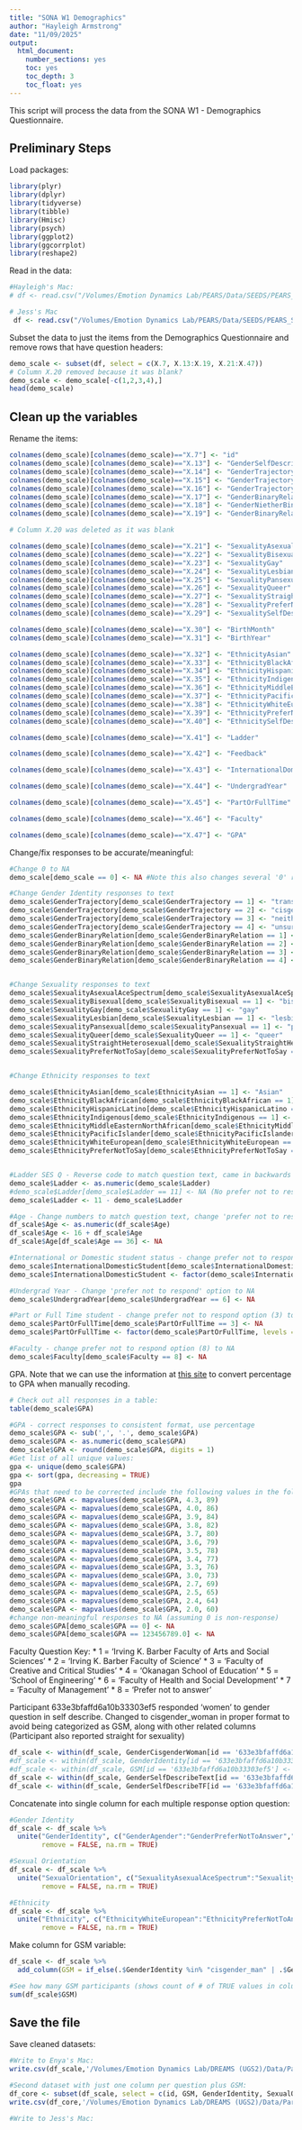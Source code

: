 ```yaml
---
title: "SONA W1 Demographics"
author: "Hayleigh Armstrong"
date: "11/09/2025"
output:
  html_document:
    number_sections: yes
    toc: yes
    toc_depth: 3
    toc_float: yes
---
```


This script will process the data from the SONA W1 - Demographics Questionnaire.

## Preliminary Steps

Load packages:

```r
library(plyr)
library(dplyr)
library(tidyverse)
library(tibble)
library(Hmisc)
library(psych)
library(ggplot2)
library(ggcorrplot)
library(reshape2)

```

Read in the data:
```r
#Hayleigh's Mac:
# df <- read.csv("/Volumes/Emotion Dynamics Lab/PEARS/Data/SEEDS/PEARS_SEEDS_Demographics___Daily_Surveys_SONA_W1/Demographics_SONA_numeric.csv", na.strings=c("","NA"))

# Jess's Mac
 df <- read.csv("/Volumes/Emotion Dynamics Lab/PEARS/Data/SEEDS/PEARS_SEEDS_Demographics___Daily_Surveys_SONA_W1/Demographics_SONA_numeric.csv", na.strings=c("","NA"))
```

Subset the data to just the items from the Demographics Questionnaire and remove rows that have question headers:
```r
demo_scale <- subset(df, select = c(X.7, X.13:X.19, X.21:X.47))
# Column X.20 removed because it was blank?
demo_scale <- demo_scale[-c(1,2,3,4),]
head(demo_scale)
```

## Clean up the variables

Rename the items:
```r
colnames(demo_scale)[colnames(demo_scale)=="X.7"] <- "id"
colnames(demo_scale)[colnames(demo_scale)=="X.13"] <- "GenderSelfDescribeText"
colnames(demo_scale)[colnames(demo_scale)=="X.14"] <- "GenderTrajectory"
colnames(demo_scale)[colnames(demo_scale)=="X.15"] <- "GenderTrajectoryNeitherCisgenderNorTransgenderText"
colnames(demo_scale)[colnames(demo_scale)=="X.16"] <- "GenderTrajectoryUnsureText"
colnames(demo_scale)[colnames(demo_scale)=="X.17"] <- "GenderBinaryRelation"
colnames(demo_scale)[colnames(demo_scale)=="X.18"] <- "GenderNietherBinaryNorNonbinaryText"
colnames(demo_scale)[colnames(demo_scale)=="X.19"] <- "GenderBinaryRelationUnsureText"

# Column X.20 was deleted as it was blank

colnames(demo_scale)[colnames(demo_scale)=="X.21"] <- "SexualityAsexualAceSpectrum"
colnames(demo_scale)[colnames(demo_scale)=="X.22"] <- "SexualityBisexual"
colnames(demo_scale)[colnames(demo_scale)=="X.23"] <- "SexualityGay"
colnames(demo_scale)[colnames(demo_scale)=="X.24"] <- "SexualityLesbian"
colnames(demo_scale)[colnames(demo_scale)=="X.25"] <- "SexualityPansexual"
colnames(demo_scale)[colnames(demo_scale)=="X.26"] <- "SexualityQueer"
colnames(demo_scale)[colnames(demo_scale)=="X.27"] <- "SexualityStraightHeterosexual"
colnames(demo_scale)[colnames(demo_scale)=="X.28"] <- "SexualityPreferNotToSay"
colnames(demo_scale)[colnames(demo_scale)=="X.29"] <- "SexualitySelfDescribeText"

colnames(demo_scale)[colnames(demo_scale)=="X.30"] <- "BirthMonth"
colnames(demo_scale)[colnames(demo_scale)=="X.31"] <- "BirthYear"

colnames(demo_scale)[colnames(demo_scale)=="X.32"] <- "EthnicityAsian"
colnames(demo_scale)[colnames(demo_scale)=="X.33"] <- "EthnicityBlackAfrican"
colnames(demo_scale)[colnames(demo_scale)=="X.34"] <- "EthnicityHispanicLatino"
colnames(demo_scale)[colnames(demo_scale)=="X.35"] <- "EthnicityIndigenous"
colnames(demo_scale)[colnames(demo_scale)=="X.36"] <- "EthnicityMiddleEasternNorthAfrican"
colnames(demo_scale)[colnames(demo_scale)=="X.37"] <- "EthnicityPacificIslander"
colnames(demo_scale)[colnames(demo_scale)=="X.38"] <- "EthnicityWhiteEuropean"
colnames(demo_scale)[colnames(demo_scale)=="X.39"] <- "EthnicityPreferNotToSay"
colnames(demo_scale)[colnames(demo_scale)=="X.40"] <- "EthnicitySelfDescribeText"

colnames(demo_scale)[colnames(demo_scale)=="X.41"] <- "Ladder"

colnames(demo_scale)[colnames(demo_scale)=="X.42"] <- "Feedback"

colnames(demo_scale)[colnames(demo_scale)=="X.43"] <- "InternationalDomesticStudent"

colnames(demo_scale)[colnames(demo_scale)=="X.44"] <- "UndergradYear"

colnames(demo_scale)[colnames(demo_scale)=="X.45"] <- "PartOrFullTime"

colnames(demo_scale)[colnames(demo_scale)=="X.46"] <- "Faculty"

colnames(demo_scale)[colnames(demo_scale)=="X.47"] <- "GPA"

```

Change/fix responses to be accurate/meaningful:
```r
#Change 0 to NA 
demo_scale[demo_scale == 0] <- NA #Note this also changes several '0' responses in the GPA question to NA, will either need workaround or assume that is a 'no response' since I don't think you can be enrolled with a 0 GPA

#Change Gender Identity responses to text 
demo_scale$GenderTrajectory[demo_scale$GenderTrajectory == 1] <- "trans/transgender_category"
demo_scale$GenderTrajectory[demo_scale$GenderTrajectory == 2] <- "cisgender_category"
demo_scale$GenderTrajectory[demo_scale$GenderTrajectory == 3] <- "neither_transgender_nor_cisgender"
demo_scale$GenderTrajectory[demo_scale$GenderTrajectory == 4] <- "unsure_gender_trajectory"
demo_scale$GenderBinaryRelation[demo_scale$GenderBinaryRelation == 1] <- "binary"
demo_scale$GenderBinaryRelation[demo_scale$GenderBinaryRelation == 2] <- "nonbinary"
demo_scale$GenderBinaryRelation[demo_scale$GenderBinaryRelation == 3] <- "niether_binary_nor_nonbinary"
demo_scale$GenderBinaryRelation[demo_scale$GenderBinaryRelation == 4] <- "gender_binary_unsure"


#Change Sexuality responses to text
demo_scale$SexualityAsexualAceSpectrum[demo_scale$SexualityAsexualAceSpectrum == 1] <- "asexual"
demo_scale$SexualityBisexual[demo_scale$SexualityBisexual == 1] <- "bisexual"
demo_scale$SexualityGay[demo_scale$SexualityGay == 1] <- "gay"
demo_scale$SexualityLesbian[demo_scale$SexualityLesbian == 1] <- "lesbian"
demo_scale$SexualityPansexual[demo_scale$SexualityPansexual == 1] <- "pansexual"
demo_scale$SexualityQueer[demo_scale$SexualityQueer == 1] <- "queer"
demo_scale$SexualityStraightHeterosexual[demo_scale$SexualityStraightHeterosexual == 1] <- "straight/heterosexual"
demo_scale$SexualityPreferNotToSay[demo_scale$SexualityPreferNotToSay == 1] <- "Prefer_not_to_say"


#Change Ethnicity responses to text

demo_scale$EthnicityAsian[demo_scale$EthnicityAsian == 1] <- "Asian"
demo_scale$EthnicityBlackAfrican[demo_scale$EthnicityBlackAfrican == 1] <- "Black/African"
demo_scale$EthnicityHispanicLatino[demo_scale$EthnicityHispanicLatino == 1] <- "Hispanic/Latino"
demo_scale$EthnicityIndigenous[demo_scale$EthnicityIndigenous == 1] <- "Indigenous"
demo_scale$EthnicityMiddleEasternNorthAfrican[demo_scale$EthnicityMiddleEasternNorthAfrican == 1] <- "Middle_Eastern/North_African"
demo_scale$EthnicityPacificIslander[demo_scale$EthnicityPacificIslander == 1] <- "Pacific_Islander"
demo_scale$EthnicityWhiteEuropean[demo_scale$EthnicityWhiteEuropean == 1] <- "White/European"
demo_scale$EthnicityPreferNotToSay[demo_scale$EthnicityPreferNotToSay == 1] <- "Prefer_not_to_say"


#Ladder SES Q - Reverse code to match question text, came in backwards
demo_scale$Ladder <- as.numeric(demo_scale$Ladder)
#demo_scale$Ladder[demo_scale$Ladder == 11] <- NA (No prefer not to respond option) 
demo_scale$Ladder <- 11 - demo_scale$Ladder

#Age - Change numbers to match question text, change 'prefer not to respond' to NA
df_scale$Age <- as.numeric(df_scale$Age)
df_scale$Age <- 16 + df_scale$Age
df_scale$Age[df_scale$Age == 36] <- NA

#International or Domestic student status - change prefer not to respond option (3) to NA, Factor and make responses to text
demo_scale$InternationalDomesticStudent[demo_scale$InternationalDomesticStudent == 3] <- NA
demo_scale$InternationalDomesticStudent <- factor(demo_scale$InternationalDomesticStudent, levels = c(1,2), labels = c("International", "Domestic"))

#Undergrad Year - Change 'prefer not to respond' option to NA
demo_scale$UndergradYear[demo_scale$UndergradYear == 6] <- NA

#Part or Full Time student - change prefer not to respond option (3) to NA, Factor and make responses to text
demo_scale$PartOrFullTime[demo_scale$PartOrFullTime == 3] <- NA
demo_scale$PartOrFullTime <- factor(demo_scale$PartOrFullTime, levels = c(1,2), labels = c("Part", "Full"))

#Faculty - change prefer not to respond option (8) to NA
demo_scale$Faculty[demo_scale$Faculty == 8] <- NA

```

GPA. Note that we can use the information at [this site](https://students.ok.ubc.ca/academic-success/grades-performance/) to convert percentage to GPA when manually recoding.
```r

# Check out all responses in a table:
table(demo_scale$GPA)

#GPA - correct responses to consistent format, use percentage
demo_scale$GPA <- sub(',', '.', demo_scale$GPA)
demo_scale$GPA <- as.numeric(demo_scale$GPA)
demo_scale$GPA <- round(demo_scale$GPA, digits = 1)
#Get list of all unique values:
gpa <- unique(demo_scale$GPA)
gpa <- sort(gpa, decreasing = TRUE)
gpa
#GPAs that need to be corrected include the following values in the following manner, following the equivalency table at (https://students.ok.ubc.ca/academic-success/grades-performance/):
demo_scale$GPA <- mapvalues(demo_scale$GPA, 4.3, 89) 
demo_scale$GPA <- mapvalues(demo_scale$GPA, 4.0, 86) 
demo_scale$GPA <- mapvalues(demo_scale$GPA, 3.9, 84) 
demo_scale$GPA <- mapvalues(demo_scale$GPA, 3.8, 82) 
demo_scale$GPA <- mapvalues(demo_scale$GPA, 3.7, 80) 
demo_scale$GPA <- mapvalues(demo_scale$GPA, 3.6, 79)
demo_scale$GPA <- mapvalues(demo_scale$GPA, 3.5, 78)
demo_scale$GPA <- mapvalues(demo_scale$GPA, 3.4, 77)
demo_scale$GPA <- mapvalues(demo_scale$GPA, 3.3, 76)
demo_scale$GPA <- mapvalues(demo_scale$GPA, 3.0, 73)
demo_scale$GPA <- mapvalues(demo_scale$GPA, 2.7, 69)
demo_scale$GPA <- mapvalues(demo_scale$GPA, 2.5, 65)
demo_scale$GPA <- mapvalues(demo_scale$GPA, 2.4, 64)
demo_scale$GPA <- mapvalues(demo_scale$GPA, 2.0, 60)
#change non-meaningful responses to NA (assuming 0 is non-response)
demo_scale$GPA[demo_scale$GPA == 0] <- NA
demo_scale$GPA[demo_scale$GPA == 123456789.0] <- NA


```

Faculty Question Key:
* 1 = 'Irving K. Barber Faculty of Arts and Social Sciences' 
* 2 = 'Irving K. Barber Faculty of Science' 
* 3 = 'Faculty of Creative and Critical Studies' 
* 4 = 'Okanagan School of Education' 
* 5 = 'School of Engineering' 
* 6 = 'Faculty of Health and Social Development' 
* 7 = 'Faculty of Management' 
* 8 = 'Prefer not to answer'



Participant 633e3bfaffd6a10b33303ef5 responded 'women' to gender question in self describe. Changed to cisgender_woman in proper format to avoid being categorized as GSM, along with other related columns (Participant also reported straight for sexuality)
```r
df_scale <- within(df_scale, GenderCisgenderWoman[id == '633e3bfaffd6a10b33303ef5'] <- 'cisgender_woman')
#df_scale <- within(df_scale, GenderIdentity[id == '633e3bfaffd6a10b33303ef5'] <- 'cisgender_woman')
#df_scale <- within(df_scale, GSM[id == '633e3bfaffd6a10b33303ef5'] <- FALSE)
df_scale <- within(df_scale, GenderSelfDescribeText[id == '633e3bfaffd6a10b33303ef5'] <- NA)
df_scale <- within(df_scale, GenderSelfDescribeTF[id == '633e3bfaffd6a10b33303ef5'] <- NA)
```



Concatenate into single column for each multiple response option question:
```r

#Gender Identity
df_scale <- df_scale %>%
  unite("GenderIdentity", c("GenderAgender":"GenderPreferNotToAnswer","GenderSelfDescribeText"), sep= "-", 
        remove = FALSE, na.rm = TRUE)

#Sexual Orientation
df_scale <- df_scale %>%
  unite("SexualOrientation", c("SexualityAsexualAceSpectrum":"SexualityPreferNotToAnswer","SexualitySelfDescribeText"), sep= "-", 
        remove = FALSE, na.rm = TRUE)

#Ethnicity
df_scale <- df_scale %>%
  unite("Ethnicity", c("EthnicityWhiteEuropean":"EthnicityPreferNotToAnswer","EthnicitySelfDescribeText"), sep= "-", 
        remove = FALSE, na.rm = TRUE)

```

Make column for GSM variable:
```r
df_scale <- df_scale %>%
  add_column(GSM = if_else(.$GenderIdentity %in% "cisgender_man" | .$GenderIdentity %in% "cisgender_woman" & .$SexualOrientation %in% "straight/heterosexual", FALSE, TRUE), .after = "id")

#See how many GSM participants (shows count of # of TRUE values in column)
sum(df_scale$GSM)

```


## Save the file

Save cleaned datasets:
```r
#Write to Enya's Mac:
write.csv(df_scale,'/Volumes/Emotion Dynamics Lab/DREAMS (UGS2)/Data/Part 1/Term 1 Data/Demographics Cleaned Full Part 1.csv')

#Second dataset with just one column per question plus GSM:
df_core <- subset(df_scale, select = c(id, GSM, GenderIdentity, SexualOrientation, Ethnicity, Age, ParentalEducation, Ladder, InternationalDomesticStudent, UndergradYear, PartOrFullTime, Faculty, GPA))
write.csv(df_core,'/Volumes/Emotion Dynamics Lab/DREAMS (UGS2)/Data/Part 1/Term 1 Data/Demographics Cleaned Condensed Part 1.csv')

#Write to Jess's Mac: 


```